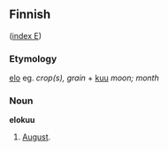 ==Finnish==
([[Wiktionary:Finnish_index_e|index E]])

===Etymology===

[[elo]] eg. ''crop(s), grain'' + [[kuu#Finnish|kuu]] ''moon; month''

===Noun===
'''elokuu'''

# [[August]].